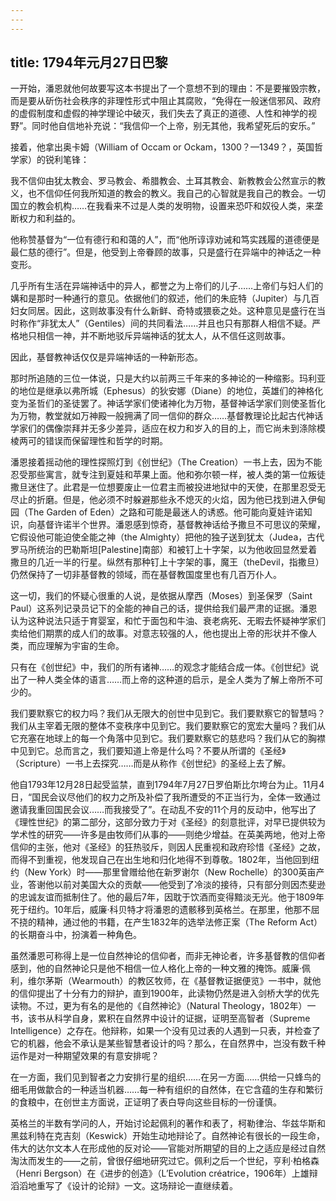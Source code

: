 ```yaml
---
---
---
```

title: 1794年元月27日巴黎
---



一开始，潘恩就他何故要写这本书提出了一个意想不到的理由：不是要摧毁宗教，而是要从斫伤社会秩序的非理性形式中阻止其腐败，“免得在一般迷信邪风、政府的虚假制度和虚假的神学理论中破灭，我们失去了真正的道德、人性和神学的视野”。同时他自信地补充说：“我信仰一个上帝，别无其他，我希望死后的安乐。”

接着，他拿出奥卡姆（William of Occam or Ockam，1300？—1349？，英国哲学家）的锐利笔锋：

我不信仰由犹太教会、罗马教会、希腊教会、土耳其教会、新教教会公然宣示的教义，也不信仰任何我所知道的教会的教义。我自己的心智就是我自己的教会。一切国立的教会机构……在我看来不过是人类的发明物，设置来恐吓和奴役人类，来垄断权力和利益的。



他称赞基督为“一位有德行和和蔼的人”，而“他所谆谆劝诫和笃实践履的道德便是最仁慈的德行”。但是，他受到上帝眷顾的故事，只是盛行在异端中的神话之一种变形。

几乎所有生活在异端神话中的异人，都誉之为上帝们的儿子……上帝们与妇人们的媾和是那时一种通行的意见。依据他们的叙述，他们的朱庇特（Jupiter）与几百妇女同居。因此，这则故事没有什么新鲜、奇特或猥亵之处。这种意见是盛行在当时称作“非犹太人”（Gentiles）间的共同看法……并且也只有那群人相信不疑。严格地只相信一神，并不断地驳斥异端神话的犹太人，从不信任这则故事。



因此，基督教神话仅仅是异端神话的一种新形态。

那时所追随的三位一体说，只是大约以前两三千年来的多神论的一种缩影。玛利亚的地位是继承以弗所城（Ephesus）的狄安娜（Diane）的地位，英雄们的神格化变为圣哲们的圣徒罢了。神话学家们使诸神化为万物，基督神话学家们则使圣哲化为万物，教堂就如万神殿一般拥满了同一信仰的群众……基督教理论比起古代神话学家们的偶像崇拜并无多少差异，适应在权力和岁入的目的上，而它尚未到涤除模棱两可的错误而保留理性和哲学的时期。



潘恩接着摇动他的理性探照灯到《创世纪》（The Creation）一书上去，因为不能忍受那些寓言，就专注到夏娃和苹果上面。他和弥尔顿一样，被人类的第一位叛徒撒旦迷住了。此君是一位想要废止一位君主而被投进地狱中的天使，在那里忍受无尽止的折磨。但是，他必须不时躲避那些永不熄灭的火焰，因为他已找到进入伊甸园（The Garden of Eden）之路和可能是最迷人的诱惑。他可能向夏娃许诺知识，向基督许诺半个世界。潘恩感到惊奇，基督教神话给予撒旦不可思议的荣耀，它假设他可能迫使全能之神（the Almighty）把他的独子送到犹太（Judea，古代罗马所统治的巴勒斯坦[Palestine]南部）和被钉上十字架，以为他收回显然爱着撒旦的几近一半的行星。纵然有那种钉上十字架的事，魔王（theDevil，指撒旦）仍然保持了一切非基督教的领域，而在基督教国度里也有几百万仆人。

这一切，我们的怀疑心很重的人说，是依据从摩西（Moses）到圣保罗（Saint Paul）这系列记录员记下的全能的神自己的话，提供给我们最严肃的证据。潘恩认为这种说法只适于育婴室，和忙于面包和牛油、衰老病死、无暇去怀疑神学家们卖给他们期票的成人们的故事。对意志较强的人，他也提出上帝的形状并不像人类，而应理解为宇宙的生命。

只有在《创世纪》中，我们的所有诸神……的观念才能结合成一体。《创世纪》说出了一种人类全体的语言……而上帝的这种道的启示，是全人类为了解上帝所不可少的。

我们要默察它的权力吗？我们从无限大的创世中见到它。我们要默察它的智慧吗？我们从主宰着无限的整体不变秩序中见到它。我们要默察它的宽宏大量吗？我们从它充塞在地球上的每一个角落中见到它。我们要默察它的慈悲吗？我们从它的胸襟中见到它。总而言之，我们要知道上帝是什么吗？不要从所谓的《圣经》（Scripture）一书上去探究……而是从称作《创世纪》的圣经上去了解。



他自1793年12月28日起受监禁，直到1794年7月27日罗伯斯比尔垮台为止。11月4日，“国民会议尽他们的权力之所及补偿了我所遭受的不正当行为，全体一致通过邀请我重回国民会议……而我接受了”。在动乱不安的11个月的反动中，他写出了《理性世纪》的第二部分，这部分致力于对《圣经》的刻意批评，对早已提供较为学术性的研究——许多是由牧师们从事的——则绝少增益。在英美两地，他对上帝信仰的主张，他对《圣经》的狂热驳斥，则因人民重视和政府珍惜《圣经》之故，而得不到重视，他发现自己在出生地和归化地得不到尊敬。1802年，当他回到纽约（New York）时——那里曾赠给他在新罗谢尔（New Rochelle）的300英亩产业，答谢他以前对美国大众的贡献——他受到了冷淡的接待，只有部分则因杰斐逊的忠诚友谊而抵制住了。他的最后7年，因耽于饮酒而变得黯淡无光。他于1809年死于纽约。10年后，威廉·科贝特才将潘恩的遗骸移到英格兰。在那里，他那不屈不挠的精神，通过他的书籍，在产生1832年的选举法修正案（The Reform Act）的长期奋斗中，扮演着一种角色。

虽然潘恩可称得上是一位自然神论的信仰者，而非无神论者，许多基督教的信仰者感到，他的自然神论只是他不相信一位人格化上帝的一种文雅的掩饰。威廉·佩利，维尔茅斯（Wearmouth）的教区牧师，在《基督教证据便览》一书中，就他的信仰提出了十分有力的辩护，直到1900年，此读物仍然是进入剑桥大学的优先读物。不过，更为有名的是他的《自然神论》（Natural Theology，1802年）一书，该书从科学自身，累积在自然界中设计的证据，证明至高智者（Supreme Intelligence）之存在。他辩称，如果一个没有见过表的人遇到一只表，并检查了它的机器，他会不承认是某些智慧者设计的吗？那么，在自然界中，岂没有数千种运作是对一种期望效果的有意安排呢？

在一方面，我们见到智者之力安排行星的组织……在另一方面……供给一只蜂鸟的细毛用做歙合的一种适当机器……每一种有组织的自然体，在它含蕴的生存和繁衍的食粮中，在创世主方面说，正证明了表白导向这些目标的一份谨慎。



英格兰的半数有学问的人，开始讨论起佩利的著作和表了，柯勒律治、华兹华斯和黑兹利特在克吉刻（Keswick）开始生动地辩论了。自然神论有很长的一段生命，伟大的达尔文本人在形成他的反对论——官能对所期望的目的上之适应是经过自然淘汰而发生的——之前，曾很仔细地研究过它。佩利之后一个世纪，亨利·柏格森（Henri Bergson）在《进步的创造》（L’Evolution créatrice，1906年）上雄辩滔滔地重写了《设计的论辩》一文。这场辩论一直继续着。